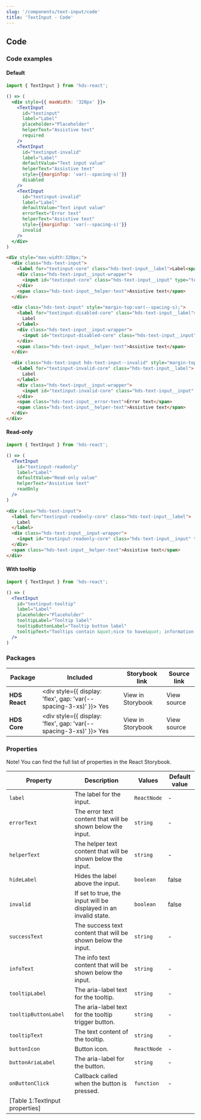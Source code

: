 ```yaml
---
slug: '/components/text-input/code'
title: 'TextInput - Code'
---
```




## Code

### Code examples 

#### Default
<Playground>

```jsx
import { TextInput } from 'hds-react';

() => (
  <div style={{ maxWidth: '320px' }}>
    <TextInput
      id="textinput"
      label="Label"
      placeholder="Placeholder"
      helperText="Assistive text"
      required
    />
    <TextInput
      id="textinput-invalid"
      label="Label"
      defaultValue="Text input value"
      helperText="Assistive text"
      style={{marginTop: 'var(--spacing-s)'}}
      disabled
    />
    <TextInput
      id="textinput-invalid"
      label="Label"
      defaultValue="Text input value"
      errorText="Error text"
      helperText="Assistive text"
      style={{marginTop: 'var(--spacing-s)'}}
      invalid
    />
  </div>
)
```

```html
<div style="max-width:320px;">
  <div class="hds-text-input">
    <label for="textinput-core" class="hds-text-input__label">Label<span class="hds-text-input__required">*</span></label>
    <div class="hds-text-input__input-wrapper">
      <input id="textinput-core" class="hds-text-input__input" type="text" placeholder="Placeholder" required />
    </div>
    <span class="hds-text-input__helper-text">Assistive text</span>
  </div>

  <div class="hds-text-input" style="margin-top:var(--spacing-s);">
    <label for="textinput-disabled-core" class="hds-text-input__label">
      Label
    </label>
    <div class="hds-text-input__input-wrapper">
      <input id="textinput-disabled-core" class="hds-text-input__input" type="text" value="Text input value" disabled />
    </div>
    <span class="hds-text-input__helper-text">Assistive text</span>
  </div>

  <div class="hds-text-input hds-text-input--invalid" style="margin-top:var(--spacing-s);">
    <label for="textinput-invalid-core" class="hds-text-input__label">
      Label
    </label>
    <div class="hds-text-input__input-wrapper">
      <input id="textinput-invalid-core" class="hds-text-input__input" type="text" value="Text input value" />
    </div>
    <span class="hds-text-input__error-text">Error text</span>
    <span class="hds-text-input__helper-text">Assistive text</span>
  </div>
</div>
```

</Playground>

#### Read-only
<Playground>

```jsx
import { TextInput } from 'hds-react';

() => (
  <TextInput
    id="textinput-readonly"
    label="Label"
    defaultValue="Read-only value"
    helperText="Assistive text"
    readOnly
  />
)
```

```html
<div class="hds-text-input">
  <label for="textinput-readonly-core" class="hds-text-input__label">
    Label
  </label>
  <div class="hds-text-input__input-wrapper">
    <input id="textinput-readonly-core" class="hds-text-input__input" type="text" value="Text input value" readonly />
  </div>
  <span class="hds-text-input__helper-text">Assistive text</span>
</div>
```

</Playground>

#### With tooltip
<Playground>

```jsx
import { TextInput } from 'hds-react';

() => (
  <TextInput
    id="textinput-tooltip"
    label="Label"
    placeholder="Placeholder"
    tooltipLabel="Tooltip label"
    tooltipButtonLabel="Tooltip button label"
    tooltipText="Tooltips contain &quot;nice to have&quot; information. Default Tooltip contents should not be longer than two to three sentences. For longer descriptions, provide a link to a separate page."
  />
)
```

</Playground>

### Packages
| Package           | Included                                                                                        | Storybook link                                                                                                    | Source link                                                                                                                                                    |
| ----------------- | ----------------------------------------------------------------------------------------------- | ----------------------------------------------------------------------------------------------------------------- | -------------------------------------------------------------------------------------------------------------------------------------------------------------- |
| **HDS React**     | <div style={{ display: 'flex', gap: 'var(--spacing-3-xs)' }}><IconCheckCircleFill /> Yes </div> | <Link openInNewTab openInNewTabAriaLabel="Opens in a new tab" href="/storybook/react/?path=/story/components-textinput--default">View in Storybook</Link> | <ExternalLink openInNewTab openInNewTabAriaLabel="Opens in a new tab" href="https://github.com/City-of-Helsinki/helsinki-design-system/tree/master/packages/react/src/components/textInput">View source</ExternalLink> |
| **HDS Core**      | <div style={{ display: 'flex', gap: 'var(--spacing-3-xs)' }}><IconCheckCircleFill /> Yes </div> | <Link openInNewTab openInNewTabAriaLabel="Opens in a new tab" href="/storybook/core/?path=/story/components-text-input--default">View in Storybook</Link> | <ExternalLink openInNewTab openInNewTabAriaLabel="Opens in a new tab" href="https://github.com/City-of-Helsinki/helsinki-design-system/tree/master/packages/core/src/components/text-input">View source</ExternalLink> |

### Properties
Note! You can find the full list of properties in the <Link openInNewTab openInNewTabAriaLabel="Opens in a new tab" href="/storybook/react/?path=/docs/components-textinput--default">React Storybook.</Link>

| Property             | Description                                                      | Values      | Default value |
| -------------------- | ---------------------------------------------------------------- | ----------- | ------------- |
| `label`              | The label for the input.                                         | `ReactNode` | -             |
| `errorText`          | The error text content that will be shown below the input.       | `string`    | -             |
| `helperText`         | The helper text content that will be shown below the input.      | `string`    | -             |
| `hideLabel`          | Hides the label above the input.                                 | `boolean`   | false         |
| `invalid`            | If set to true, the input will be displayed in an invalid state. | `boolean`   | false         |
| `successText`        | The success text content that will be shown below the input.     | `string`    | -             |
| `infoText`           | The info text content that will be shown below the input.        | `string`    | -             |
| `tooltipLabel`       | The aria-label text for the tooltip.                             | `string`    | -             |
| `tooltipButtonLabel` | The aria-label text for the tooltip trigger button.              | `string`    | -             |
| `tooltipText`        | The text content of the tooltip.                                 | `string`    | -             |
| `buttonIcon`         | Button icon.                                                     | `ReactNode` | -             |
| `buttonAriaLabel`    | The aria-label for the button.                                   | `string`    | -             |
| `onButtonClick`      | Callback called when the button is pressed.                      | `function`  | -             |
[Table 1:TextInput properties]|
